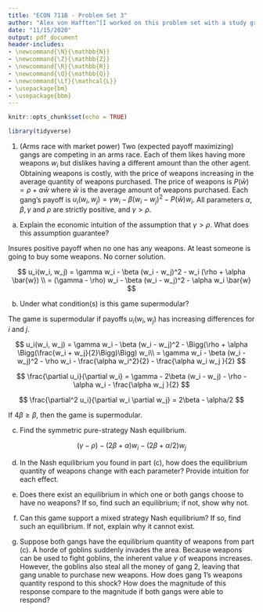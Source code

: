 ```yaml
---
title: "ECON 711B - Problem Set 3"
author: "Alex von Hafften^[I worked on this problem set with a study group of Michael Nattinger, Andrew Smith, Tyler Welch, and Ryan Mather. I also discussed problems with Emily Case, Sarah Bass, and Danny Edgel.]"
date: "11/15/2020"
output: pdf_document
header-includes:
- \newcommand{\N}{\mathbb{N}}
- \newcommand{\Z}{\mathbb{Z}}
- \newcommand{\R}{\mathbb{R}}
- \newcommand{\Q}{\mathbb{Q}}
- \newcommand{\Lf}{\mathcal{L}}
- \usepackage{bm}
- \usepackage{bbm}
---
```


```r
knitr::opts_chunk$set(echo = TRUE)

library(tidyverse)
```

1. (Arms race with market power) Two (expected payoff maximizing) gangs are competing in an arms race. Each of them likes having more weapons $w_i$ but dislikes having a different amount than the other agent. Obtaining weapons is costly, with the price of weapons increasing in the average quantity of weapons purchased.  The price of weapons is $P(\bar{w}) = \rho + \alpha \bar{w}$ where $\bar{w}$ is the average amount of weapons purchased. Each gang's payoff is $u_i(w_i, w_j) = \gamma w_i - \beta (w_i - w_j)^2 - P(\bar{w}) w_i$. All parameters $\alpha, \beta, \gamma$ and $\rho$ are strictly positive, and $\gamma > \rho$.

(a) Explain the economic intuition of the assumption that $\gamma > \rho$. What does this assumption guarantee?

Insures positive payoff when no one has any weapons.  At least someone is going to buy some weapons.  No corner solution.

$$
u_i(w_i, w_j) 
= \gamma w_i - \beta (w_i - w_j)^2 - w_i (\rho + \alpha \bar{w}) \\
= (\gamma - \rho) w_i - \beta (w_i - w_j)^2 - \alpha w_i \bar{w}
$$

(b) Under what condition(s) is this game supermodular?

The game is supermodular if payoffs $u_i(w_i, w_j)$ has increasing differences for $i$ and $j$.

$$
u_i(w_i, w_j) 
= \gamma w_i - \beta (w_i - w_j)^2 - \Bigg(\rho + \alpha \Bigg(\frac{w_i + w_j}{2}\Bigg)\Bigg) w_i\\
= \gamma w_i - \beta (w_i - w_j)^2 - \rho w_i - \frac{\alpha w_i^2}{2} - \frac{\alpha w_i w_j }{2} 
$$

$$
\frac{\partial u_i}{\partial w_i} = \gamma - 2\beta (w_i - w_j) - \rho - \alpha w_i - \frac{\alpha w_j }{2} 
$$

$$
\frac{\partial^2 u_i}{\partial w_i \partial w_j} = 2\beta - \alpha/2
$$

If $4\beta \ge \beta$, then the game is supermodular.

(c) Find the symmetric pure-strategy Nash equilibrium.

$$
(\gamma - \rho) - (2\beta+\alpha)w_i - (2\beta+\alpha/2)w_j 
$$

(d) In the Nash equilibrium you found in part (c), how does the equilibrium quantity of weapons change with each parameter? Provide intuition for each effect.

(e) Does there exist an equilibrium in which one or both gangs choose to have no weapons? If so, find such an equilibrium; if not, show why not.

(f) Can this game support a mixed strategy Nash equilibrium? If so, find such an equilibrium. If not, explain why it cannot exist.

(g) Suppose both gangs have the equilibrium quantity of weapons from part (c). A horde of goblins suddenly invades the area. Because weapons can be used to fight goblins, the inherent value $\gamma$ of weapons increases. However, the goblins also steal all the money of gang 2, leaving that gang unable to purchase new weapons. How does gang 1’s weapons quantity respond to this shock? How does the magnitude of this response compare to the magnitude if both gangs were able to respond?
